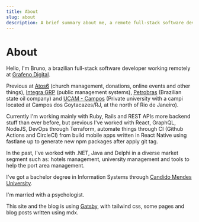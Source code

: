 ```yaml
---
title: About
slug: about
description: A brief summary about me, a remote full-stack software developer.
---
```


# About

Hello, I'm Bruno, a brazilian full-stack software developer working remotely at
[Grafeno Digital](https://www.grafeno.digital).

Previous at [Atos6](https://www.atos6.com) (church management, donations, online
events and other things), [Integra GRP](http://integragrp.com.br) (public management
systems), [Petrobras](https://www.petrobras.com) (Brazilian state oil company)
and [UCAM - Campos](https://www.ucam-campos.br) (Private university with
a campi located at Campos dos Goytacazes/RJ, at the north of Rio de Janeiro).

Currently I'm working mainly with Ruby, Rails and REST APIs more backend stuff
than ever before, but previous I've worked with React, GraphQL, NodeJS, DevOps
through Terraform, automate things through CI (Github Actions and CircleCI)
from build mobile apps written in React Native using fastlane up to generate
new npm packages after apply git tag.

In the past, I've worked with .NET, Java and Delphi in a diverse market segment such as: hotels
management, university management and tools to help the port area management.

I've got a bachelor degree in Information Systems through
[Candido Mendes University](https://www.ucam-campos.br).

I'm married with a psychologist.

This site and the blog is using [Gatsby](https://gatsbyjs.org), with tailwind css, some pages
and blog posts written using mdx.

